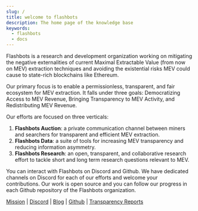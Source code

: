 ```yaml
---
slug: /
title: welcome to flashbots
description: The home page of the knowledge base
keywords:
  - flashbots
  - docs
---
```


Flashbots is a research and development organization working on mitigating the negative externalities of current Maximal Extractable Value (from now on MEV) extraction techniques and avoiding the existential risks MEV could cause to state-rich blockchains like Ethereum.

Our primary focus is to enable a permissionless, transparent, and fair ecosystem for MEV extraction. It falls under three goals: Democratizing Access to MEV Revenue, Bringing Transparency to MEV Activity, and Redistributing MEV Revenue.

Our efforts are focused on three verticals:
1. **Flashbots Auction**: a private communication channel between miners and searchers for transparent and efficient MEV extraction.
2. **Flashbots Data**: a suite of tools for increasing MEV transparency and reducing information asymmetry.
3. **Flashbots Research**: an open, transparent, and collaborative research effort to tackle short and long term research questions relevant to MEV.

You can interact with Flashbots on Discord and Github. We have dedicated channels on Discord for each of our efforts and welcome your contributions. Our work is open source and you can follow our progress in each Github repository of the Flashbots organization.

[Mission](https://writings.flashbots.net/writings/frontrunning-mev-crisis) | [Discord](https://discord.gg/7hvTycdNcK) | [Blog](https://writings.flashbots.net) | [Github](https://github.com/flashbots/pm) | [Transparency Reports](https://writings.flashbots.net/writings/tags/transparency-report)

